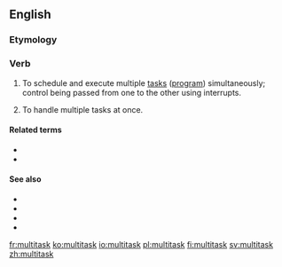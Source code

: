 ==English==

===Etymology===
{{prefix|multi|task|lang=en}}

===Verb===
{{en-verb|multitasks|multitasking|multitasked}}

# {{lb|en|computing}} To schedule and execute multiple [[task]]s ([[program]]) simultaneously; control being passed from one to the other using interrupts.
# {{lb|en|figuratively|of a person}} To handle multiple tasks at once.

====Related terms====
* {{l|en|multitasker}}
* {{l|en|multitasking}}

====See also====
* {{l|en|multishirk}}
* {{pedialite}}
* {{pedialite|Human multitasking}}
* {{pedialite|Computer multitasking}}

[[fr:multitask]]
[[ko:multitask]]
[[io:multitask]]
[[pl:multitask]]
[[fi:multitask]]
[[sv:multitask]]
[[zh:multitask]]